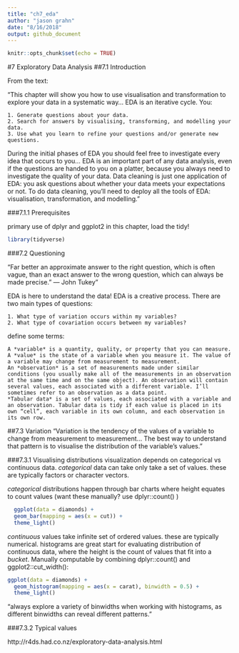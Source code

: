 ```yaml
---
title: "ch7_eda"
author: "jason grahn"
date: "8/16/2018"
output: github_document
---
```


```r
knitr::opts_chunk$set(echo = TRUE)
```


#7 Exploratory Data Analysis
##7.1 Introduction

From the text:

"This chapter will show you how to use visualisation and transformation to explore your data in a systematic way... EDA is an iterative cycle. You:

    1. Generate questions about your data.
    2. Search for answers by visualising, transforming, and modelling your data.
    3. Use what you learn to refine your questions and/or generate new questions.

During the initial phases of EDA you should feel free to investigate every idea that occurs to you... EDA is an important part of any data analysis, even if the questions are handed to you on a platter, because you always need to investigate the quality of your data. Data cleaning is just one application of EDA: you ask questions about whether your data meets your expectations or not. To do data cleaning, you’ll need to deploy all the tools of EDA: visualisation, transformation, and modelling." 

###7.1.1 Prerequisites

primary use of dplyr and ggplot2 in this chapter, load the tidy!
```r
library(tidyverse)
```

###7.2 Questioning

"Far better an approximate answer to the right question, which is often vague, than an exact answer to the wrong question, which can always be made precise.” — John Tukey"

EDA is here to understand the data! EDA is a creative process. There are two main types of questions:
    
    1. What type of variation occurs within my variables?
    2. What type of covariation occurs between my variables? 

define some terms: 

    A *variable* is a quantity, quality, or property that you can measure.
    A *value* is the state of a variable when you measure it. The value of a variable may change from measurement to measurement.
    An *observation* is a set of measurements made under similar conditions (you usually make all of the measurements in an observation at the same time and on the same object). An observation will contain several values, each associated with a different variable. I’ll sometimes refer to an observation as a data point.
    *Tabular data* is a set of values, each associated with a variable and an observation. Tabular data is tidy if each value is placed in its own “cell”, each variable in its own column, and each observation in its own row.

##7.3 Variation
"Variation is the tendency of the values of a variable to change from measurement to measurement... The best way to understand that pattern is to visualise the distribution of the variable’s values."

###7.3.1 Visualising distributions
visualization depends on categorical vs continuous data.
*categorical* data can take only take a set of values. these are typically factors or character vectors.

*categorical* distributions happen through bar charts where height equates to count values (want these manually? use dplyr::count() )
```r
  ggplot(data = diamonds) +
  geom_bar(mapping = aes(x = cut)) +
  theme_light() 
```

*continuous* values take infinite set of ordered values. these are typically numerical. histograms are great start for evaluating distribution of continuous data, where the height is the count of values that fit into a _bucket_. Manually computable by combining dplyr::count() and ggplot2::cut_width():

```r
ggplot(data = diamonds) +
  geom_histogram(mapping = aes(x = carat), binwidth = 0.5) +
  theme_light()
```

"always explore a variety of binwidths when working with histograms, as different binwidths can reveal different patterns." 

###7.3.2 Typical values

http://r4ds.had.co.nz/exploratory-data-analysis.html

